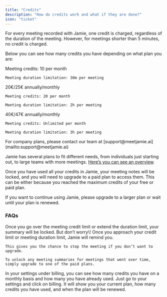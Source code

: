 ```yaml
---
title: "Credits"
description: "How do credits work and what if they are done?"
icon: "ticket"
---
```


For every meeting recorded with Jamie, one credit is charged, regardless of the duration of the meeting. However, for meetings shorter than 5 minutes, no credit is charged.

Below you can see how many credits you have depending on what plan you are:

<CardGroup cols={3}>
  <Card title="Free">
    Meeting credits: 10 per month

    Meeting duration limitation: 30m per meeting
  </Card>
  <Card title="Plus">
    20€/25€ annually/monthly

    Meeting credits: 20 per month

    Meeting duration limitation: 2h per meeting
  </Card>
  <Card title="Pro">
    40€/47€ annually/monthly

    Meeting credits: Unlimited per month

    Meeting duration limitation: 3h per meeting
  </Card>
</CardGroup>

<Card title="Team plan & Enterprise (on request)">
  For company plans, please contact our team at [support@meetjamie.ai](mailto:support@meetjamie.ai)
</Card>

Jamie has several plans to fit different needs, from individuals just starting out, to large teams with more meetings. [Here’s you can see an overview](https://www.meetjamie.ai/pricing).

Once you have used all your credits in Jamie, your meeting notes will be locked, and you will need to upgrade to a paid plan to access them. This can be either because you reached the maximum credits of your free or paid plan.

If you want to continue using Jamie, please upgrade to a larger plan or wait until your plan is renewed.

### FAQs

<AccordionGroup>
  <Accordion title="What happens when you go over the limit?" defaultOpen="false">
    Once you go over the meeting credit limit or extend the duration limit, your summary will be locked. But don’t worry\! Once you approach your credit limit or meeting duration limit, Jamie will remind you.

    This gives you the chance to stop the meeting if you don’t want to upgrade.

    To unlock any meeting summaries for meetings that went over time, simply upgrade to one of the paid plans.
  </Accordion>
  <Accordion title="Where can I see how many credits I have used?" defaultOpen="false">
    In your settings under billing, you can see how many credits you have on a monthly basis and how many you have already used.
  </Accordion>
  <Accordion title="How to see when your plan renews?" defaultOpen="false">
    Just go to your settings and click on billing. It will show you your current plan, how many credits you have used, and when the plan will be renewed.
  </Accordion>
</AccordionGroup>
